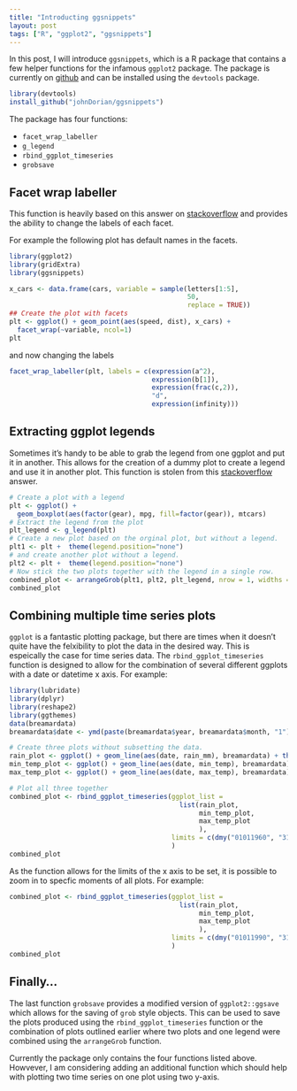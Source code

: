 ```yaml
---
title: "Introducting ggsnippets"
layout: post
tags: ["R", "ggplot2", "ggsnippets"]
---
```


In this post, I will introduce `ggsnippets`, which is a R package that contains a few helper functions for the infamous `ggplot2` package. The package is currently on [github](https://github.com/johnDorian/ggsnippets) and can be installed using the `devtools` package.

```r
library(devtools)
install_github("johnDorian/ggsnippets")
```

The package has four functions:

* `facet_wrap_labeller`
* `g_legend`
* `rbind_ggplot_timeseries`
* `grobsave`

## Facet wrap labeller

This function is heavily based on this answer on [stackoverflow](http://stackoverflow.com/questions/11979017) and provides the ability to change the labels of each facet.

For example the following plot has default names in the facets.

```r
library(ggplot2)
library(gridExtra)
library(ggsnippets)

x_cars <- data.frame(cars, variable = sample(letters[1:5],
                                             50,
                                             replace = TRUE))
## Create the plot with facets
plt <- ggplot() + geom_point(aes(speed, dist), x_cars) +
  facet_wrap(~variable, ncol=1)
plt
```

and now changing the labels

```r

facet_wrap_labeller(plt, labels = c(expression(a^2),
                                    expression(b[1]),
                                    expression(frac(c,2)),
                                    "d",
                                    expression(infinity)))

```

## Extracting ggplot legends

Sometimes it's handy to be able to grab the legend from one ggplot and put it in another. This allows for the creation of a dummy plot to create a legend and use it in another plot. This function is stolen from this [stackoverflow](http://stackoverflow.com/questions/11883844) answer.

```r
# Create a plot with a legend
plt <- ggplot() + 
  geom_boxplot(aes(factor(gear), mpg, fill=factor(gear)), mtcars)
# Extract the legend from the plot
plt_legend <- g_legend(plt)
# Create a new plot based on the orginal plot, but without a legend.
plt1 <- plt +  theme(legend.position="none")
# and create another plot without a legend.
plt2 <- plt +  theme(legend.position="none")
# Now stick the two plots together with the legend in a single row.
combined_plot <- arrangeGrob(plt1, plt2, plt_legend, nrow = 1, widths = c( 0.45, 0.45, 0.1))
combined_plot
```

## Combining multiple time series plots 

`ggplot` is a fantastic plotting package, but there are times when it doesn't quite have the felxibility to plot the data in the desired way. This is espeically the case for time series data. The `rbind_ggplot_timeseries` function is designed to allow for the combination of several different ggplots with a date or datetime x axis. For example:


```r
library(lubridate)
library(dplyr)
library(reshape2)
library(ggthemes)
data(breamardata)
breamardata$date <- ymd(paste(breamardata$year, breamardata$month, "1"))

# Create three plots without subsetting the data.
rain_plot <- ggplot() + geom_line(aes(date, rain_mm), breamardata) + theme_few(20)
min_temp_plot <- ggplot() + geom_line(aes(date, min_temp), breamardata) + theme_few(20)
max_temp_plot <- ggplot() + geom_line(aes(date, max_temp), breamardata) + theme_few(20)

# Plot all three together
combined_plot <- rbind_ggplot_timeseries(ggplot_list = 
                                           list(rain_plot,
                                                min_temp_plot,
                                                max_temp_plot
                                                ),
                                         limits = c(dmy("01011960", "31122014"))
                                         )
combined_plot
```

As the function allows for the limits of the x axis to be set, it is possible to zoom in to specfic moments of all plots. For example:

```r
combined_plot <- rbind_ggplot_timeseries(ggplot_list = 
                                           list(rain_plot,
                                                min_temp_plot,
                                                max_temp_plot
                                                ),
                                         limits = c(dmy("01011990", "31122000"))
                                         )
combined_plot
```


## Finally...

The last function `grobsave` provides a modified version of `ggplot2::ggsave` which allows for the saving of `grob` style objects. This can be used to save the plots produced using the `rbind_ggplot_timeseries` function or the combination of plots outlined earlier where two plots and one legend were combined using the `arrangeGrob` function.

Currently the package only contains the four functions listed above. Howvever, I am considering adding an additional function which should help with plotting two time series on one plot using two y-axis. 




